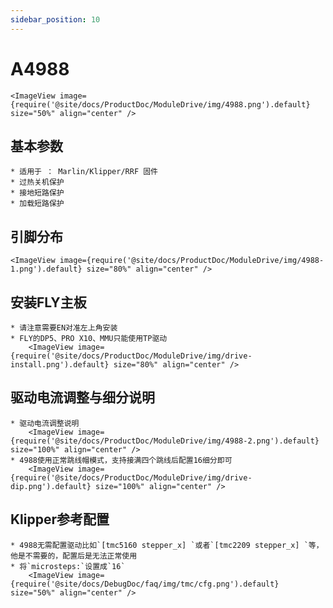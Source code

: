 ```yaml
---
sidebar_position: 10
---
```


# A4988

    <ImageView image={require('@site/docs/ProductDoc/ModuleDrive/img/4988.png').default} size="50%" align="center" />

## 基本参数

    * 适用于 ： Marlin/Klipper/RRF 固件
    * 过热关机保护
    * 接地短路保护
    * 加载短路保护

## 引脚分布

    <ImageView image={require('@site/docs/ProductDoc/ModuleDrive/img/4988-1.png').default} size="80%" align="center" />

## 安装FLY主板
    * 请注意需要EN对准左上角安装
    * FLY的DP5、PRO X10、MMU只能使用TP驱动
        <ImageView image={require('@site/docs/ProductDoc/ModuleDrive/img/drive-install.png').default} size="80%" align="center" />

## 驱动电流调整与细分说明
    * 驱动电流调整说明
        <ImageView image={require('@site/docs/ProductDoc/ModuleDrive/img/4988-2.png').default} size="100%" align="center" />
    * 4988使用正常跳线帽模式，支持接满四个跳线后配置16细分即可
        <ImageView image={require('@site/docs/ProductDoc/ModuleDrive/img/drive-dip.png').default} size="100%" align="center" />

## Klipper参考配置
    * 4988无需配置驱动比如`[tmc5160 stepper_x] `或者`[tmc2209 stepper_x] `等，他是不需要的，配置后是无法正常使用
    * 将`microsteps:`设置成`16`
        <ImageView image={require('@site/docs/DebugDoc/faq/img/tmc/cfg.png').default} size="50%" align="center" />
